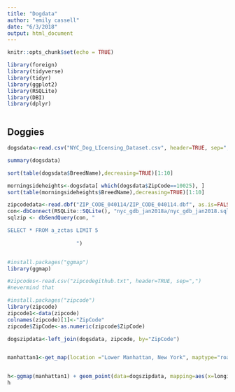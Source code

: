 ```yaml
---
title: "Dogdata"
author: "emily cassell"
date: "6/3/2018"
output: html_document
---
```


```r
knitr::opts_chunk$set(echo = TRUE)
```


```r
library(foreign)
library(tidyverse)
library(tidyr)
library(ggplot2)
library(RSQLite)
library(DBI)
library(dplyr)



````

## Doggies

```r
dogsdata<-read.csv("NYC_Dog_LIcensing_Dataset.csv", header=TRUE, sep=",")

summary(dogsdata)

```

```r

sort(table(dogsdata$BreedName),decreasing=TRUE)[1:10]
```
```r
morningsideheights<-dogsdata[ which(dogsdata$ZipCode==10025), ]
sort(table(morningsideheights$BreedName),decreasing=TRUE)[1:10]

```

```r
zipcodedata<-read.dbf("ZIP_CODE_040114/ZIP_CODE_040114.dbf", as.is=FALSE)
con<-dbConnect(RSQLite::SQLite(), "nyc_gdb_jan2018a/nyc_gdb_jan2018.sqlite" )
sqlzip <- dbSendQuery(con, "

SELECT * FROM a_zctas LIMIT 5
                      
                      ")



````


```r

#install.packages("ggmap")
library(ggmap)


```

```r
#zipcodes<-read.csv("zipcodegithub.txt", header=TRUE, sep=",")
#nevermind that

#install.packages("zipcode")
library(zipcode)
zipcode1<-data(zipcode)
colnames(zipcode)[1]<-"ZipCode"
zipcode$ZipCode<-as.numeric(zipcode$ZipCode)


```


```r
dogszipdata<-left_join(dogsdata, zipcode, by="ZipCode")



```


```r
manhattan1<-get_map(location ="Lower Manhattan, New York", maptype="roadmap" ,source="google", zoom=13)


h<-ggmap(manhattan1) + geom_point(data=dogszipdata, mapping=aes(x=longitude, y=latitude), alpha=.75)+ geom_jitter()
h
```